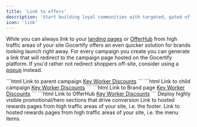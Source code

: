 ```yaml
---
title: 'Link to offers'
description: 'Start building loyal communities with targeted, gated offers.'
icon: 'link'
---
```


While you can always link to your [landing pages](/section/promoteOffers/landingPages) or [OfferHub](/section/promoteOffers/offerHub) from high traffic areas of your site
Gocertify offers an even quicker solution for brands looking launch right away. For every campaign you create you can generate a link that will redirect to the campaign page hosted on the Gocertify platform.
If you'd rather not redirect shoppers off-site, consider using a [popup](/section/promoteOffers/popups) instead.


<CodeGroup>
```html Link to parent campaign
<a href="https://secure.gocertify.me/at/gosnow/key-worker">Key Worker Discounts</a>
```
```html Link to child campaign
<a href="https://secure.gocertify.me/at/gosnow/key-worker/healthcare">Key Worker Discounts</a>
```
```html Link to Brand page
<a href="https://secure.gocertify.me/at/gosnow">Key Worker Discounts</a>
```
```html Link to OfferHub
<a href="https://secure.gocertify.me/at/gosnow/hub">Key Worker Discounts</a>
```
</CodeGroup>

<CardGroup cols={2}>
  
  <Card title="Hero Sections" img="/images/osm/OSM-PromotionalSection.png">
     Deploy highly visible promotional/hero sections that drive conversion
  </Card>
  <Card title="Footer Links" img="/images/osm/OSM-footerLink.png">
    Link to hosted rewards pages from high traffic areas of your site, i.e. the footer.
  </Card>
  <Card title="Menu Items" img="/images/other/OSM-menuLink.png">
    Link to hosted rewards pages from high traffic areas of your site, i.e. the menu items.
  </Card>
  
</CardGroup>